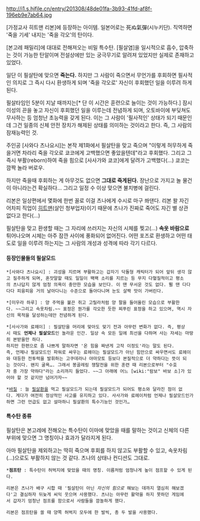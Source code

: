 http://i1.s.hjfile.cn/entry/201308/48de01fa-3b93-41fd-af8f-196eb9e7ab64.jpg

[가정교사 히트맨 리본]에 등장하는 아이템. 일본어로는 死ぬ氣彈(시누키단). 직역하면 '죽을 기세' 내지는 '죽을 각오'의 탄이다.

[본고레 패밀리]에 대대로 전해져오는 비밀 특수탄. [필살염]을 일시적으로 흡수, 압축하는 것이 가능한 탄알이며 전설상에만 있는 궁극무기로 알려져 있었지만 실제로 존재하고 있었다.

일단 이 필살탄에 맞으면 '''죽는다.''' 하지만 그 사람이 죽으면서 무언가를 후회하면 필사적인 의지로 그 즉시 다시 환생하게 되며 '죽을 각오로' 자신이 후회했던 일을 이루려 하게 된다.

필살타임인 5분이 지날 때까지는[* 단 이 시간은 훈련으로 늘이는 것이 가능하다.] 잠시 이성의 끈을 놓고 자신이 후회했던 일을 이루는데 전념하게 되며, 오토바이에 부딪쳐도 무사하는 등 엄청난 초능력을 갖게 된다. 이는 그 사람이 '필사적인' 상태가 되기 때문인데 그건 일종의 신체 안전 장치가 해제된 상태를 의미하는 것이라고 한다. 즉, 그 사람의 잠재능력인 것.

주인공 [사와다 츠나요시]는 본작 제1화에서 필살탄을 맞고 죽으며 "이렇게 허무하게 죽을거면 차라리 죽을 각오로 쿄코에게 고백했으면 좋았을텐데"라고 후회했다. 그리고 그 즉시 부활(reborn)하여 죽을 힘으로 [사사가와 쿄코]에게 달려가 고백했다(…) 쿄코는 깜짝 놀라 버로우.

하지만 죽을때 후회하는 게 아무것도 없으면 '''그대로 죽게된다.''' 장난으로 가지고 놀 물건이 아니라는건 확실하다… 그리고 일정 수 이상 맞으면 불치병에 걸린다.

리본은 일상편에서 몇화에 한번 꼴로 이걸 츠나에게 수시로 마구 쏴댄다. 리본 왈 자긴 어차피 직업이 [[히트맨]](살인 청부업자)이기 때문에 츠나가 진짜로 죽어도 자긴 별 상관 없다고 한다(…)

필살탄을 맞고 환생할 때는 그 자리에 쓰러지는 자신의 시체를 찢고(…) '''속옷 바람으로''' 튀어나오며 시체는 아주 잠깐 사이에 풍화되어 없어진다. 어떤 포즈로 환생하고 어떤 태도로 일을 이루려 하는지는 그 사람의 개성과 성격에 따라 각기 다르다.

==== 등장인물들의 필살모드 ====
 *[사와다 츠나요시] : 괴성을 지르며 부활하고는 갑자기 닥돌형 캐릭터가 되어 앞뒤 생각 않고 질주하게 되며, 혼잣말할 때도 일일이 꽥꽥 소리를 지르는 등 무지 다혈질적이고 평소의 츠나답지 않게 엄청 의욕이 충만한 모습을 보인다. 이 땐 무서운 것도 없다. 뛸 땐 다다다다 피융피융 거의 날아다니는 수준으로 돌아다니며 눈도 살짝 맛이 가버린다.

 *[미우라 하루] : 양 주먹을 불끈 쥐고 고릴라처럼 양 팔을 들어올린 모습으로 부활한다. ~~그리고 속옷차림.~~ 표정은 뭔가를 각오한 듯한 찌푸린 표정을 하고 있으며, 역시 자신의 목적을 달성하는데만 전념하게 된다.

 *[사사가와 료헤이] : 필살탄을 머리에 맞아도 맞기 전과 아무런 변화가 없다. 즉, 평상시 때도 '''언제나 필살모드'''인 놀라운 인간. 일상 속 모든 일에 최선을 다하며 사는 자세는 마땅히 본받을만 하다.
 하지만 한편으로 좀 나쁘게 말하자면 '온 힘을 짜낸게 고작 이정도'라는 말도 된다.
 즉, 언제나 필살모드인 파워로 싸우는 료헤이는 필살모드가 아닌 힘만으로 싸우면서도 료헤이와 대등한 전투력을 발휘하는 고쿠데라나 야마모토 등보다 본질적으로 더 약하다는 뜻이 되는 것이다. 왠지 굴욕…. 그래서 봉골레링 쟁탈전을 위한 훈련 때 리본으로부터 "수호자 중 가장 약하다"라는 소리까지 들었다. ~~그 아래에 어느 [wiki:"람보" 바보 소]가 있어야 할 것 같지만 넘어가자~~

 *[[바질]] : 늘 [[필살환]]을 먹고 필살모드가 되는데 필살모드가 되어도 평소와 달라진 점이 없다. 게다가 여전히 정상적인 사고를 유지하고 있다. 사사가와 료헤이처럼 언제나 필살모드인가하면 그런 언급도 없고 설마하니 필살환의 특수기능인 것인가…

==== 특수탄 종류 ====
필살탄은 본고레에 전해오는 특수탄이 이마에 맞았을 때를 말하는 것이고 신체의 다른 부위에 맞으면 그 명칭이나 효과가 달라지게 된다.

아마 필살탄을 제외하고는 딱히 죽으며 후회를 하지 않고도 부활할 수 있고, 속옷차림(…)으로도 부활하지 않는 것 같다. 츠나의 상태나 컨디션도 그대로.

 *'''점프탄''' : 특수탄이 허벅지에 맞았을 때의 명칭. 이름처럼 엄청나게 높이 점프할 수 있게 된다.

 리본은 츠나가 배구 시합 때 '필살탄이 아닌 ''자신의 힘으로'' 해보는 데까지 열심히 해보겠다'고 결심하자 뒤늦게 씨익 웃으며 사용했다. 츠나는 아무런 활약을 하지 못하던 게임에서 갑자기 엄청난 점프를 함으로서 사람들을 깜놀하게 했다.

 리본은 점프탄을 쏠 때 양쪽 허벅지 모두에 한 발씩, 총 두 발을 사용했다.

